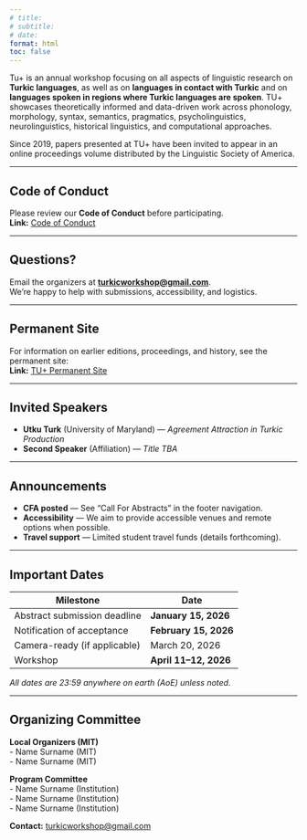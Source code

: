 ```yaml
---
# title:
# subtitle:
# date:
format: html
toc: false
---
```


Tu+ is an annual workshop focusing on all aspects of linguistic research on **Turkic languages**, as well as on **languages in contact with Turkic** and on **languages spoken in regions where Turkic languages are spoken**. TU+ showcases theoretically informed and data-driven work across phonology, morphology, syntax, semantics, pragmatics, psycholinguistics, neurolinguistics, historical linguistics, and computational approaches.

::: callout-note
Since 2019, papers presented at TU+ have been invited to appear in an online proceedings volume distributed by the Linguistic Society of America.
:::

---

## Code of Conduct

Please review our **Code of Conduct** before participating.  
**Link:** [Code of Conduct](code-of-conduct.html)

---

## Questions?

Email the organizers at **[turkicworkshop@gmail.com](mailto:turkicworkshop@gmail.com)**.  
We’re happy to help with submissions, accessibility, and logistics.

---

## Permanent Site

For information on earlier editions, proceedings, and history, see the permanent site:  
**Link:** [TU+ Permanent Site](https://turkicworkshop.github.io/)  

---

## Invited Speakers

- **Utku Turk** (University of Maryland) — *Agreement Attraction in Turkic Production*
- **Second Speaker** (Affiliation) — *Title TBA*

---

## Announcements

- **CFA posted** — See “Call For Abstracts” in the footer navigation.  
- **Accessibility** — We aim to provide accessible venues and remote options when possible.  
- **Travel support** — Limited student travel funds (details forthcoming).

---

## Important Dates

| Milestone                        | Date                    |
|---------------------------------|-------------------------|
| Abstract submission deadline    | **January 15, 2026**    |
| Notification of acceptance      | **February 15, 2026**   |
| Camera-ready (if applicable)    | March 20, 2026          |
| Workshop                        | **April 11–12, 2026**   |

*All dates are 23:59 anywhere on earth (AoE) unless noted.*

---

## Organizing Committee

**Local Organizers (MIT)**  
- Name Surname (MIT)  
- Name Surname (MIT)

**Program Committee**  
- Name Surname (Institution)  
- Name Surname (Institution)  
- Name Surname (Institution)

**Contact:** [turkicworkshop@gmail.com](mailto:turkicworkshop@gmail.com)
